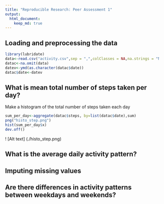 ```yaml
---
title: "Reproducible Research: Peer Assessment 1"
output: 
  html_document:
    keep_md: true
---
```



## Loading and preprocessing the data
```r
library(lubridate)
data<-read.csv("activity.csv",sep = ",",colClasses = NA,na.strings = "NA")
datac<-na.omit(data)
datev<-ymd(as.character(datac$date))
datac$date<-datev
```

## What is mean total number of steps taken per day?


Make a histogram of the total number of steps taken each day
```r
sum_per_day<-aggregate(datac$steps, by=list(datac$date),sum)
png("histo_step.png")
hist(sum_per_day$x)
dev.off()
```
! [Alt text] (./histo_step.png)

## What is the average daily activity pattern?



## Imputing missing values



## Are there differences in activity patterns between weekdays and weekends?
